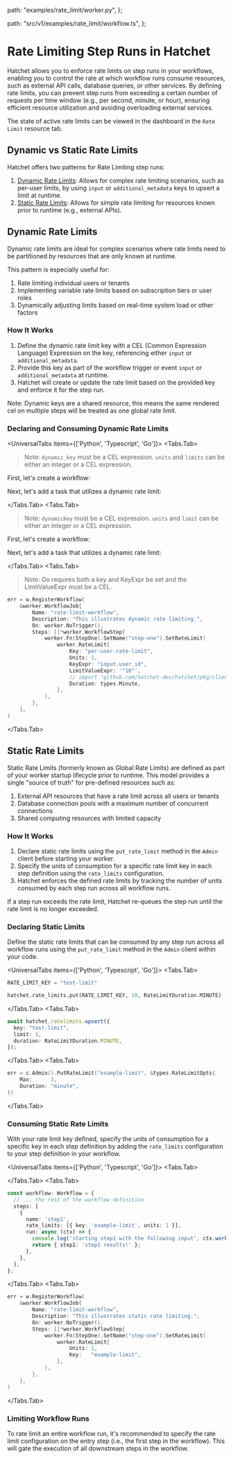 
  path: "examples/rate_limit/worker.py",
};

  path: "src/v1/examples/rate_limit/workflow.ts",
};


# Rate Limiting Step Runs in Hatchet

Hatchet allows you to enforce rate limits on step runs in your workflows, enabling you to control the rate at which workflow runs consume resources, such as external API calls, database queries, or other services. By defining rate limits, you can prevent step runs from exceeding a certain number of requests per time window (e.g., per second, minute, or hour), ensuring efficient resource utilization and avoiding overloading external services.

The state of active rate limits can be viewed in the dashboard in the `Rate Limit` resource tab.

## Dynamic vs Static Rate Limits

Hatchet offers two patterns for Rate Limiting step runs:

1. [Dynamic Rate Limits](#dynamic-rate-limits): Allows for complex rate limiting scenarios, such as per-user limits, by using `input` or `additional_metadata` keys to upsert a limit at runtime.
2. [Static Rate Limits](#static-rate-limits): Allows for simple rate limiting for resources known prior to runtime (e.g., external APIs).

## Dynamic Rate Limits

Dynamic rate limits are ideal for complex scenarios where rate limits need to be partitioned by resources that are only known at runtime.

This pattern is especially useful for:

1. Rate limiting individual users or tenants
2. Implementing variable rate limits based on subscription tiers or user roles
3. Dynamically adjusting limits based on real-time system load or other factors

### How It Works

1. Define the dynamic rate limit key with a CEL (Common Expression Language) Expression on the key, referencing either `input` or `additional_metadata`.
2. Provide this key as part of the workflow trigger or event `input` or `additional_metadata` at runtime.
3. Hatchet will create or update the rate limit based on the provided key and enforce it for the step run.

<Callout type="info">
  Note: Dynamic keys are a shared resource, this means the same rendered cel on
  multiple steps will be treated as one global rate limit.
</Callout>

### Declaring and Consuming Dynamic Rate Limits

<UniversalTabs items={['Python', 'Typescript', 'Go']}>
  <Tabs.Tab>
> Note: `dynamic_key` must be a CEL expression. `units` and `limits` can be either an integer or a CEL expression.

First, let's create a workflow:

<GithubSnippet src={RateLimitPy} target="Workflow" />

Next, let's add a task that utilizes a dynamic rate limit:

<GithubSnippet src={RateLimitPy} target="Dynamic" />

  </Tabs.Tab>
  <Tabs.Tab>
> Note: `dynamicKey` must be a CEL expression. `units` and `limit` can be either an integer or a CEL expression.

First, let's create a workflow:

<GithubSnippet src={RateLimitTs} target="Workflow" />

Next, let's add a task that utilizes a dynamic rate limit:

<GithubSnippet src={RateLimitTs} target="Dynamic" />

  </Tabs.Tab>
  <Tabs.Tab>
> Note: Go requires both a key and KeyExpr be set and the LimitValueExpr must be a CEL.

```go
err = w.RegisterWorkflow(
    &worker.WorkflowJob{
        Name: "rate-limit-workflow",
        Description: "This illustrates dynamic rate limiting.",
        On: worker.NoTrigger(),
        Steps: []*worker.WorkflowStep{
            worker.Fn(StepOne).SetName("step-one").SetRateLimit(
                worker.RateLimit{
                    Key: "per-user-rate-limit",
                    Units: 1,
                    KeyExpr: "input.user_id",
                    LimitValueExpr: '"10"',
                    // import "github.com/hatchet-dev/hatchet/pkg/client/types"
                    Duration: types.Minute,
                },
            ),
        },
    },
)
```

  </Tabs.Tab>
</UniversalTabs>

## Static Rate Limits

Static Rate Limits (formerly known as Global Rate Limits) are defined as part of your worker startup lifecycle prior to runtime. This model provides a single "source of truth" for pre-defined resources such as:

1. External API resources that have a rate limit across all users or tenants
2. Database connection pools with a maximum number of concurrent connections
3. Shared computing resources with limited capacity

### How It Works

1. Declare static rate limits using the `put_rate_limit` method in the `Admin` client before starting your worker.
2. Specify the units of consumption for a specific rate limit key in each step definition using the `rate_limits` configuration.
3. Hatchet enforces the defined rate limits by tracking the number of units consumed by each step run across all workflow runs.

If a step run exceeds the rate limit, Hatchet re-queues the step run until the rate limit is no longer exceeded.

### Declaring Static Limits

Define the static rate limits that can be consumed by any step run across all workflow runs using the `put_rate_limit` method in the `Admin` client within your code.

<UniversalTabs items={['Python', 'Typescript', 'Go']}>
  <Tabs.Tab>

```python
RATE_LIMIT_KEY = "test-limit"

hatchet.rate_limits.put(RATE_LIMIT_KEY, 10, RateLimitDuration.MINUTE)
```

  </Tabs.Tab>
  <Tabs.Tab>

```typescript
await hatchet.ratelimits.upsert({
  key: "test-limit",
  limit: 1,
  duration: RateLimitDuration.MINUTE,
});
```

  </Tabs.Tab>
  <Tabs.Tab>

```go
err = c.Admin().PutRateLimit("example-limit", &types.RateLimitOpts{
    Max:      3,
    Duration: "minute",
})
```

  </Tabs.Tab>
</UniversalTabs>

### Consuming Static Rate Limits

With your rate limit key defined, specify the units of consumption for a specific key in each step definition by adding the `rate_limits` configuration to your step definition in your workflow.

<UniversalTabs items={['Python', 'Typescript', 'Go']}>
  <Tabs.Tab>

<GithubSnippet src={RateLimitPy} target="Static" />

  </Tabs.Tab>
  <Tabs.Tab>
```typescript
const workflow: Workflow = {
  // ... the rest of the workflow definition
  steps: [
    {
      name: 'step1',
      rate_limits: [{ key: 'example-limit', units: 1 }],
      run: async (ctx) => {
        console.log('starting step1 with the following input', ctx.workflowInput());
        return { step1: 'step1 results!' };
      },
    },
  ],
};
```
  </Tabs.Tab>
  <Tabs.Tab>
```go
err = w.RegisterWorkflow(
    &worker.WorkflowJob{
        Name: "rate-limit-workflow",
        Description: "This illustrates static rate limiting.",
        On: worker.NoTrigger(),
        Steps: []*worker.WorkflowStep{
            worker.Fn(StepOne).SetName("step-one").SetRateLimit(
                worker.RateLimit{
                    Units: 1,
                    Key:   "example-limit",
                },
            ),
        },
    },
)
```
  </Tabs.Tab>
</UniversalTabs>

### Limiting Workflow Runs

To rate limit an entire workflow run, it's recommended to specify the rate limit configuration on the entry step (i.e., the first step in the workflow). This will gate the execution of all downstream steps in the workflow.
